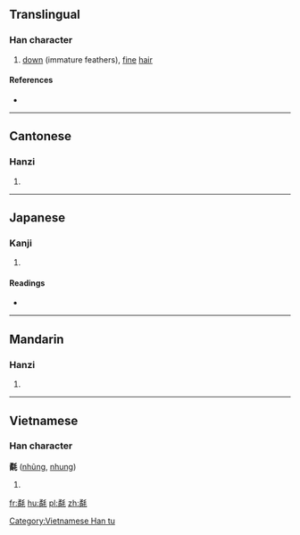 ==Translingual==

===Han character===
{{Han char|rn=82|rad=毛|as=12|sn=16|four=1221<sub>4</sub>|canj=弓月竹手山 (NBHQU)}}

# [[down]] (immature feathers), [[fine]] [[hair]]

====References====
* {{Han ref|kx=0596.160|dkj=16970|dj=0987.370|hdz=32006.130|uh=6C04|ud=27652|bh=E9E6|bd=59878}}

----

==Cantonese==

===Hanzi===
{{yue-hanzi|jyut=|y=yung5}}

# {{defn|lang=yue|sort=毛12}}

----

==Japanese==

===Kanji===
{{ja-kanji|grade=|rs=毛12}}

# {{defn|lang=ja|sort=毛12}}

====Readings====
* {{ja-readings|on=[[じゅう]] (jū), [[にゅ]] (nyu)|kun=[[むくげ]] (mukuge)}}

----

==Mandarin==

===Hanzi===
{{cmn-hanzi|pin=[[rǒng]] ([[rong3]])|wg=jung<sup>3</sup>}}

# {{defn|lang=cmn|sort=毛12}}

----

==Vietnamese==

===Han character===
'''氄''' ([[nhũng]], [[nhung]])

# {{defn|lang=vi}}

[[Category:Vietnamese Han tu]]

[[fr:氄]]
[[hu:氄]]
[[pl:氄]]
[[zh:氄]]
